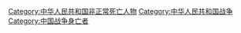 [[Category:中华人民共和国非正常死亡人物|Category:中华人民共和国非正常死亡人物]]
[[Category:中华人民共和国战争|Category:中华人民共和国战争]]
[[Category:中国战争身亡者|Category:中国战争身亡者]]